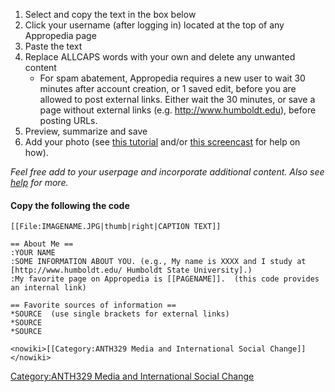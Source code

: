 #Select and copy the text in the box below
#Click your username (after logging in) located at the top of any Appropedia page
#Paste the text 
#Replace ALLCAPS words with your own and delete any unwanted content
#* For spam abatement, Appropedia requires a new user to wait 30 minutes after account creation, or 1 saved edit, before you are allowed to post external links. Either wait the 30 minutes, or save a page without external links (e.g. http://www.humboldt.edu), before posting URLs.
#Preview, summarize and save
#Add your photo (see [[Help:Add image tutorial|this tutorial]] and/or [[media:AddanImageTutorialR.swf|this screencast]] for help on how).
''Feel free add to your userpage and incorporate additional content.  Also see [[Help:Contents|help]] for more.'' 

====Copy the following the code====
<pre>
[[File:IMAGENAME.JPG|thumb|right|CAPTION TEXT]]

== About Me ==
:YOUR NAME
:SOME INFORMATION ABOUT YOU. (e.g., My name is XXXX and I study at [http://www.humboldt.edu/ Humboldt State University].)
:My favorite page on Appropedia is [[PAGENAME]].  (this code provides an internal link)

== Favorite sources of information ==
*SOURCE  (use single brackets for external links)
*SOURCE
*SOURCE
 
<nowiki>[[Category:ANTH329 Media and International Social Change]]</nowiki>
</pre>

[[Category:ANTH329 Media and International Social Change]]